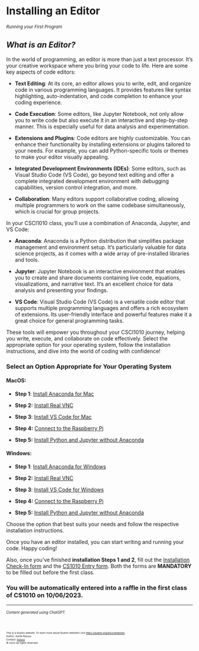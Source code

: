 # Installing an Editor

<small>*Running your First Program*</small>

## *What is an Editor?*

In the world of programming, an editor is more than just a text processor. It's your creative workspace where you bring your code to life. Here are some key aspects of code editors:

- **Text Editing**: At its core, an editor allows you to write, edit, and organize code in various programming languages. It provides features like syntax highlighting, auto-indentation, and code completion to enhance your coding experience.

- **Code Execution**: Some editors, like Jupyter Notebook, not only allow you to write code but also execute it in an interactive and step-by-step manner. This is especially useful for data analysis and experimentation.

- **Extensions and Plugins**: Code editors are highly customizable. You can enhance their functionality by installing extensions or plugins tailored to your needs. For example, you can add Python-specific tools or themes to make your editor visually appealing.

- **Integrated Development Environments (IDEs)**: Some editors, such as Visual Studio Code (VS Code), go beyond text editing and offer a complete integrated development environment with debugging capabilities, version control integration, and more.

- **Collaboration**: Many editors support collaborative coding, allowing multiple programmers to work on the same codebase simultaneously, which is crucial for group projects.

In your CSCI1010 class, you'll use a combination of Anaconda, Jupyter, and VS Code:

- **Anaconda**: Anaconda is a Python distribution that simplifies package management and environment setup. It's particularly valuable for data science projects, as it comes with a wide array of pre-installed libraries and tools.

- **Jupyter**: Jupyter Notebook is an interactive environment that enables you to create and share documents containing live code, equations, visualizations, and narrative text. It's an excellent choice for data analysis and presenting your findings.

- **VS Code**: Visual Studio Code (VS Code) is a versatile code editor that supports multiple programming languages and offers a rich ecosystem of extensions. Its user-friendly interface and powerful features make it a great choice for general programming tasks.

These tools will empower you throughout your CSCI1010 journey, helping you write, execute, and collaborate on code effectively. Select the appropriate option for your operating system, follow the installation instructions, and dive into the world of coding with confidence!


### **Select an Option Appropriate for Your Operating System**
<!-- <div id="steps"></div> -->

#### **MacOS:**

- **Step 1**: [Install Anaconda for Mac](anaconda-mac.qmd)

- **Step 2:** [Install Real VNC](realvnc-mac.qmd)

- **Step 3**: [Install VS Code for Mac](vscode-mac.qmd)

- **Step 4:** [Connect to the Raspberry Pi](realvnc-mac-connect.qmd)

- **Step 5:** [Install Python and Jupyter without Anaconda](python3-mac.qmd)

#### **Windows:**

- **Step 1**: [Install Anaconda for Windows](anaconda-windows.qmd)

- **Step 2:** [Install Real VNC](realvnc-windows.qmd)

- **Step 3**: [Install VS Code for Windows](vscode-windows.qmd)

- **Step 4:** [Connect to the Raspberry Pi](realvnc-windows-connect.qmd)

- **Step 5:** [Install Python and Jupyter without Anaconda](python3-windows.qmd)

Choose the option that best suits your needs and follow the respective installation instructions.

Once you have an editor installed, you can start writing and running your code. Happy coding!

Also, once you've finished **installation Steps 1 and 2**, fill out the [Installation Check-In form](https://forms.gle/Y6Yi9HTZSjD1MPHb7) and the [CS1010 Entry form](https://forms.gle/EoKoGY5KHMi4wEBs7). Both the forms are **MANDATORY** to be filled out before the first class.

### You will be automatically entered into a raffle in the first class of CS1010 on 10/06/2023.


---

<small><small>*Content generated using ChatGPT.*</small></small>

<br>
<footer>
  <p><small><small><small><small>This is a Quarto website. To learn more about Quarto websites visit <https://quarto.org/docs/websites>.<br>
  Author: Kartik Bulusu<br>
  Contact: <a href="mailto:bulusu@gwu.edu">bulusu</a><br>
  &copy; 2023 All rights reserved</small></small></small></small></p>
</footer>
